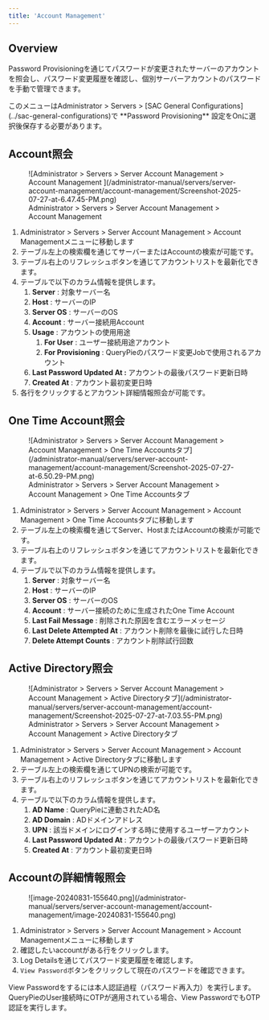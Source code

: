 ```yaml
---
title: 'Account Management'
---
```



## Overview

Password Provisioningを通じてパスワードが変更されたサーバーのアカウントを照会し、パスワード変更履歴を確認し、個別サーバーアカウントのパスワードを手動で管理できます。

<Callout type="info">
このメニューはAdministrator &gt; Servers &gt; [SAC General Configurations](../sac-general-configurations)で  **Password Provisioning**  設定をOnに選択後保存する必要があります。
</Callout>

## Account照会

<figure data-layout="center" data-align="center">
![Administrator &gt; Servers &gt; Server Account Management &gt; Account Management ](/administrator-manual/servers/server-account-management/account-management/Screenshot-2025-07-27-at-6.47.45-PM.png)
<figcaption>
Administrator &gt; Servers &gt; Server Account Management &gt; Account Management 
</figcaption>
</figure>

1. Administrator &gt; Servers &gt; Server Account Management &gt; Account Managementメニューに移動します
2. テーブル左上の検索欄を通じてサーバーまたはAccountの検索が可能です。
3. テーブル右上のリフレッシュボタンを通じてアカウントリストを最新化できます。
4. テーブルで以下のカラム情報を提供します。
    1.  **Server** : 対象サーバー名
    2.  **Host**  : サーバーのIP
    3.  **Server OS**  : サーバーのOS
    4.  **Account**  : サーバー接続用Account
    5.  **Usage**  : アカウントの使用用途
        1.  **For User** : ユーザー接続用途アカウント
        2.  **For Provisioning**  : QueryPieのパスワード変更Jobで使用されるアカウント
    6.  **Last Password Updated At :**  アカウントの最後パスワード更新日時
    7.  **Created At**  : アカウント最初変更日時
5. 各行をクリックするとアカウント詳細情報照会が可能です。

## One Time Account照会

<figure data-layout="center" data-align="center">
![Administrator &gt; Servers &gt; Server Account Management &gt; Account Management &gt; One Time Accountsタブ](/administrator-manual/servers/server-account-management/account-management/Screenshot-2025-07-27-at-6.50.29-PM.png)
<figcaption>
Administrator &gt; Servers &gt; Server Account Management &gt; Account Management &gt; One Time Accountsタブ
</figcaption>
</figure>

1. Administrator &gt; Servers &gt; Server Account Management &gt; Account Management &gt; One Time Accountsタブに移動します
2. テーブル左上の検索欄を通じてServer、HostまたはAccountの検索が可能です。
3. テーブル右上のリフレッシュボタンを通じてアカウントリストを最新化できます。
4. テーブルで以下のカラム情報を提供します。
    1.  **Server** : 対象サーバー名
    2.  **Host**  : サーバーのIP
    3.  **Server OS**  : サーバーのOS
    4.  **Account**  : サーバー接続のために生成されたOne Time Account
    5.  **Last Fail Message**  : 削除された原因を含むエラーメッセージ
    6.  **Last Delete Attempted At**  : アカウント削除を最後に試行した日時
    7.  **Delete Attempt Counts**  : アカウント削除試行回数

## Active Directory照会

<figure data-layout="center" data-align="center">
![Administrator &gt; Servers &gt; Server Account Management &gt; Account Management &gt; Active Directoryタブ](/administrator-manual/servers/server-account-management/account-management/Screenshot-2025-07-27-at-7.03.55-PM.png)
<figcaption>
Administrator &gt; Servers &gt; Server Account Management &gt; Account Management &gt; Active Directoryタブ
</figcaption>
</figure>

1. Administrator &gt; Servers &gt; Server Account Management &gt; Account Management &gt; Active Directoryタブに移動します
2. テーブル左上の検索欄を通じてUPNの検索が可能です。
3. テーブル右上のリフレッシュボタンを通じてアカウントリストを最新化できます。
4. テーブルで以下のカラム情報を提供します。
    1.  **AD Name**  : QueryPieに連動されたAD名
    2.  **AD Domain**  : ADドメインアドレス
    3.  **UPN**  : 該当ドメインにログインする時に使用するユーザーアカウント
    4.  **Last Password Updated At**  : アカウントの最後パスワード更新日時
    5.  **Created At**  : アカウント最初変更日時

## Accountの詳細情報照会

<figure data-layout="center" data-align="center">
![image-20240831-155640.png](/administrator-manual/servers/server-account-management/account-management/image-20240831-155640.png)
</figure>

1. Administrator &gt; Servers &gt; Server Account Management &gt; Account Managementメニューに移動します
2. 確認したいaccountがある行をクリックします。
3. Log Detailsを通じてパスワード変更履歴を確認します。
4. `View Password`ボタンをクリックして現在のパスワードを確認できます。

<Callout type="info">
View Passwordをするには本人認証過程（パスワード再入力）を実行します。QueryPieのUser接続時にOTPが適用されている場合、View PasswordでもOTP認証を実行します。
</Callout>
